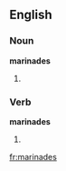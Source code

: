 ==English==

===Noun===
'''marinades'''

# {{plural of|[[marinade]]}}

===Verb===
'''marinades'''

# {{third-person singular of|[[marinade]]}}
[[fr:marinades]]